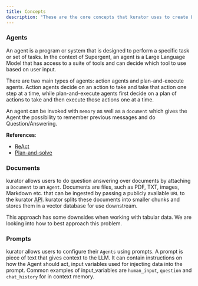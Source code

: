 ```yaml
---
title: Concepts
description: "These are the core concepts that kurator uses to create LLM Agents. It contains practical examples as well as links to papers or sources."
---
```


### Agents

An agent is a program or system that is designed to perform a specific task or set of tasks.
In the context of Supergent, an agent is a Large Language Model that has access to a suite of tools and can decide which tool to use based on user input.

There are two main types of agents: action agents and plan-and-execute agents.
Action agents decide on an action to take and take that action one step at a time, while plan-and-execute agents first decide on a plan of actions to take and then execute those actions one at a time.

An agent can be invoked with `memory` as well as a `document` which gives the Agent the possibility to remember previous messages and do Question/Answering.

**References**:

- [ReAct](https://arxiv.org/pdf/2210.03629.pdf)
- [Plan-and-solve](https://arxiv.org/abs/2305.04091)

### Documents

kurator allows users to do question answering over documents by attaching a `Document` to an `Agent`.
Documents are files, such as PDF, TXT, images, Markdown etc. that can be ingested by passing a publicly available `URL` to the kurator [API](/api-reference/authentication).
kurator splits these documents into smaller chunks and stores them in a vector database for use downstream.

This approach has some downsides when working with tabular data. We are looking into how to best approach this problem.

### Prompts

kurator allows users to configure their `Agents` using prompts.
A prompt is piece of text that gives context to the LLM. It can contain instructions on how the Agent should act, input variables used for injecting data into the prompt.
Common examples of input_variables are `human_input`, `question` and `chat_history` for in context memory.
